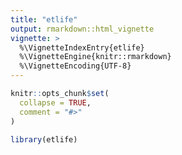 ```yaml
---
title: "etlife"
output: rmarkdown::html_vignette
vignette: >
  %\VignetteIndexEntry{etlife}
  %\VignetteEngine{knitr::rmarkdown}
  %\VignetteEncoding{UTF-8}
---
```


```r
knitr::opts_chunk$set(
  collapse = TRUE,
  comment = "#>"
)
```

```r
library(etlife)
```
